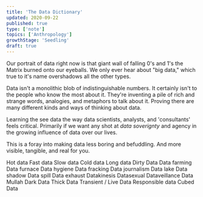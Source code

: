 ```yaml
---
title: 'The Data Dictionary'
updated: 2020-09-22
published: true
type: ['note']
topics: ['Anthropology']
growthStage: 'Seedling'
draft: true
---
```


Our portrait of data right now is that giant wall of falling 0's and 1's the Matrix burned onto our eyeballs. We only ever hear about "big data," which true to it's name overshadows all the other types.

Data isn't a monolithic blob of indistinguishable  numbers.
It certainly isn't to the people who know the most about it. They're inventing a pile of rich and strange words, analogies, and metaphors to talk about it. Proving there are many different kinds and ways of thinking about data.

Learning the see data the way data scientists, analysts, and 'consultants' feels critical. Primarily if we want any shot at _data soverignty_ and agency in the growing influence of data over our lives.

This is a foray into making data less boring and befuddling. And more visible, tangible, and real for you.

Hot data
Fast data
Slow data
Cold data
Long data
Dirty Data
Data farming
Data furnace
Data hygiene
Data fracking
Data journalism
Data lake
Data shadow
Data spill
Data exhaust
Datakinesis
Datasexual
Dataveillance
Data Mullah
Dark Data
Thick Data
Transient / Live Data
Responsible data
Cubed Data